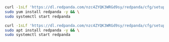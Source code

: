 
<Tabs>
<TabItem value="fedora" label="Fedora/RedHat" default>

```bash
curl -1sLf 'https://dl.redpanda.com/nzc4ZYQK3WRGd9sy/redpanda/cfg/setup/bash.rpm.sh' | sudo -E bash && \
sudo yum install redpanda -y && \
sudo systemctl start redpanda
```

</TabItem>
<TabItem value="debian" label="Debian/Ubuntu" default>

```bash
curl -1sLf 'https://dl.redpanda.com/nzc4ZYQK3WRGd9sy/redpanda/cfg/setup/bash.deb.sh' | sudo -E bash && \
sudo apt install redpanda -y && \
sudo systemctl start redpanda
```

</TabItem>
</Tabs>